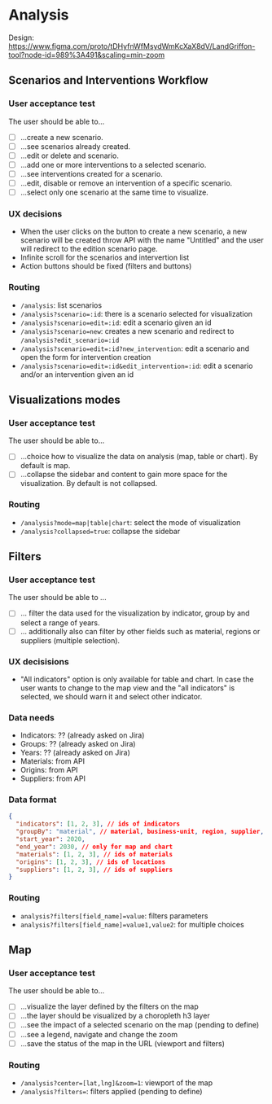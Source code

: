 
<Meta title="Docs/Analysis" />

# Analysis

Design: https://www.figma.com/proto/tDHyfnWfMsydWmKcXaX8dV/LandGriffon-tool?node-id=989%3A491&scaling=min-zoom

## Scenarios and Interventions Workflow

### User acceptance test

The user should be able to...

- [ ] ...create a new scenario.
- [ ] ...see scenarios already created.
- [ ] ...edit or delete and scenario.
- [ ] ...add one or more interventions to a selected scenario.
- [ ] ...see interventions created for a scenario.
- [ ] ...edit, disable or remove an intervention of a specific scenario.
- [ ] ...select only one scenario at the same time to visualize.

### UX decisions

* When the user clicks on the button to create a new scenario, a new scenario will be created throw API with the name "Untitled" and the user will redirect to the edition scenario page.
* Infinite scroll for the scenarios and intervertion list
* Action buttons should be fixed (filters and buttons)

### Routing

* `/analysis`: list scenarios
* `/analysis?scenario=:id`: there is a scenario selected for visualization
* `/analysis?scenario=edit=:id`: edit a scenario given an id
* `/analysis?scenario=new`: creates a new scenario and redirect to `/analysis?edit_scenario=:id`
* `/analysis?scenario=edit=:id?new_intervention`: edit a scenario and open the form for intervention creation
* `/analysis?scenario=edit=:id&edit_intervention=:id`: edit a scenario and/or an intervention given an id

## Visualizations modes

### User acceptance test

The user should be able to...

- [ ] ...choice how to visualize the data on analysis (map, table or chart). By default is map.
- [ ] ...collapse the sidebar and content to gain more space for the visualization. By default is not collapsed.

### Routing

* `/analysis?mode=map|table|chart`: select the mode of visualization
* `/analysis?collapsed=true`: collapse the sidebar

## Filters

### User acceptance test

The user should be able to ...

 - [ ] ... filter the data used for the visualization by indicator, group by and select a range of years.
 - [ ] ... additionally also can filter by other fields such as material, regions or suppliers (multiple selection).

### UX decisisions

* "All indicators" option is only available for table and chart. In case the user wants to change to the map view and the "all indicators" is selected, we should warn it and select other indicator.

### Data needs

* Indicators: ?? (already asked on Jira)
* Groups: ?? (already asked on Jira)
* Years: ?? (already asked on Jira)
* Materials: from API
* Origins: from API
* Suppliers: from API

### Data format

```json
{
  "indicators": [1, 2, 3], // ids of indicators
  "groupBy": "material", // material, business-unit, region, supplier, location type
  "start_year": 2020,
  "end_year": 2030, // only for map and chart
  "materials": [1, 2, 3], // ids of materials
  "origins": [1, 2, 3], // ids of locations
  "suppliers": [1, 2, 3], // ids of suppliers
}
```

### Routing

* `analysis?filters[field_name]=value`: filters parameters
* `analysis?filters[field_name]=value1,value2`: for multiple choices

## Map

### User acceptance test

The user should be able to...

- [ ] ...visualize the layer defined by the filters on the map
- [ ] ...the layer should be visualized by a choropleth h3 layer
- [ ] ...see the impact of a selected scenario on the map (pending to define)
- [ ] ...see a legend, navigate and change the zoom
- [ ] ...save the status of the map in the URL (viewport and filters)

### Routing

* `/analysis?center=[lat,lng]&zoom=1`: viewport of the map
* `/analysis?filters=`: filters applied (pending to define)
